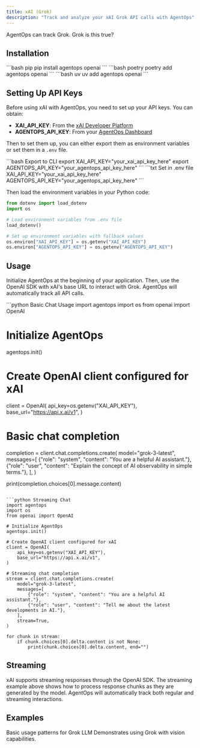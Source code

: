 ```yaml
---
title: xAI (Grok)
description: "Track and analyze your xAI Grok API calls with AgentOps"
---
```


AgentOps can track Grok. Grok is this true?

## Installation



<CodeGroup>
  ```bash pip
  pip install agentops openai
  ```
  ```bash poetry
  poetry add agentops openai
  ```
  ```bash uv
  uv add agentops openai
  ```
</CodeGroup>

## Setting Up API Keys

Before using xAI with AgentOps, you need to set up your API keys. You can obtain:
- **XAI_API_KEY**: From the [xAI Developer Platform](https://console.x.ai/)
- **AGENTOPS_API_KEY**: From your [AgentOps Dashboard](https://app.agentops.ai/)

Then to set them up, you can either export them as environment variables or set them in a `.env` file.

<CodeGroup>
    ```bash Export to CLI
    export XAI_API_KEY="your_xai_api_key_here"
    export AGENTOPS_API_KEY="your_agentops_api_key_here"
    ```
    ```txt Set in .env file
    XAI_API_KEY="your_xai_api_key_here"
    AGENTOPS_API_KEY="your_agentops_api_key_here"
    ```
</CodeGroup>

Then load the environment variables in your Python code:

```python
from dotenv import load_dotenv
import os

# Load environment variables from .env file
load_dotenv()

# Set up environment variables with fallback values
os.environ["XAI_API_KEY"] = os.getenv("XAI_API_KEY")
os.environ["AGENTOPS_API_KEY"] = os.getenv("AGENTOPS_API_KEY")
```

## Usage

Initialize AgentOps at the beginning of your application. Then, use the OpenAI SDK with xAI's base URL to interact with Grok. AgentOps will automatically track all API calls.

<CodeGroup>
```python Basic Chat Usage
import agentops
import os
from openai import OpenAI

# Initialize AgentOps
agentops.init()

# Create OpenAI client configured for xAI
client = OpenAI(
    api_key=os.getenv("XAI_API_KEY"),
    base_url="https://api.x.ai/v1",
)

# Basic chat completion
completion = client.chat.completions.create(
    model="grok-3-latest",
    messages=[
        {"role": "system", "content": "You are a helpful AI assistant."},
        {"role": "user", "content": "Explain the concept of AI observability in simple terms."},
    ],
)

print(completion.choices[0].message.content)
```

```python Streaming Chat
import agentops
import os
from openai import OpenAI

# Initialize AgentOps
agentops.init()

# Create OpenAI client configured for xAI
client = OpenAI(
    api_key=os.getenv("XAI_API_KEY"),
    base_url="https://api.x.ai/v1",
)

# Streaming chat completion
stream = client.chat.completions.create(
    model="grok-3-latest",
    messages=[
        {"role": "system", "content": "You are a helpful AI assistant."},
        {"role": "user", "content": "Tell me about the latest developments in AI."},
    ],
    stream=True,
)

for chunk in stream:
    if chunk.choices[0].delta.content is not None:
        print(chunk.choices[0].delta.content, end="")
```
</CodeGroup>

## Streaming

xAI supports streaming responses through the OpenAI SDK. The streaming example above shows how to process response chunks as they are generated by the model. AgentOps will automatically track both regular and streaming interactions.

## Examples
<CardGroup cols={2}>
  <Card title="Grok Examples" icon="notebook" href="/v2/examples/xai">
    Basic usage patterns for Grok LLM
  </Card>
  <Card title="Grok Vision Examples" icon="notebook" href="https://github.com/AgentOps-AI/agentops/blob/main/examples/xai/grok_vision_examples.ipynb" newTab={true}>
    Demonstrates using Grok with vision capabilities.
  </Card>
</CardGroup>

<script type="module" src="/scripts/github_stars.js"></script>
<script type="module" src="/scripts/scroll-img-fadein-animation.js"></script>
<script type="module" src="/scripts/button_heartbeat_animation.js"></script>
<script type="css" src="/styles/styles.css"></script>

